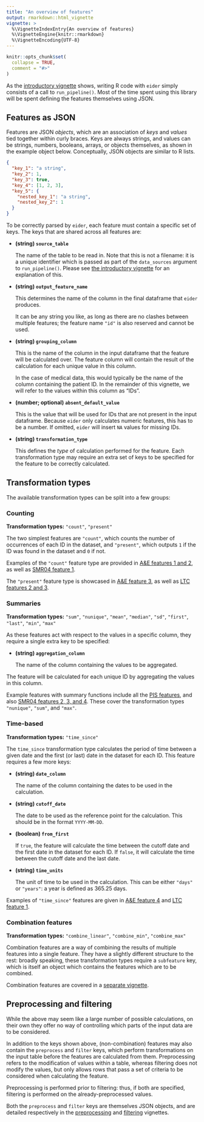 ```yaml
---
title: "An overview of features"
output: rmarkdown::html_vignette
vignette: >
  %\VignetteIndexEntry{An overview of features}
  %\VignetteEngine{knitr::rmarkdown}
  %\VignetteEncoding{UTF-8}
---
```


```r
knitr::opts_chunk$set(
  collapse = TRUE,
  comment = "#>"
)
```

As the [introductory vignette](eider.html) shows, writing R code with `eider` simply consists of a call to `run_pipeline()`.
Most of the time spent using this library will be spent defining the features themselves using JSON.

## Features as JSON

Features are JSON _objects_, which are an association of _keys_ and _values_ tied together within curly braces.
Keys are always strings, and values can be strings, numbers, booleans, arrays, or objects themselves, as shown in the example object below.
Conceptually, JSON objects are similar to R lists.

```json
{
  "key_1": "a string",
  "key_2": 1,
  "key_3": true,
  "key_4": [1, 2, 3],
  "key_5": {
    "nested_key_1": "a string",
    "nested_key_2": 1
  }
}
```

To be correctly parsed by `eider`, each feature must contain a specific set of keys.
The keys that are shared across all features are:

* **(string) `source_table`**

  The name of the table to be read in.
  Note that this is not a filename: it is a unique identifier which is passed as part of the `data_sources` argument to `run_pipeline()`.
  Please see [the introductory vignette](eider.html) for an explanation of this.

* **(string) `output_feature_name`**

  This determines the name of the column in the final dataframe that `eider` produces.

  It can be any string you like, as long as there are no clashes between multiple features; the feature name `"id"` is also reserved and cannot be used.

* **(string) `grouping_column`**

  This is the name of the column in the input dataframe that the feature will be calculated over.
  The feature column will contain the result of the calculation for each unique value in this column.

  In the case of medical data, this would typically be the name of the column containing the patient ID.
  In the remainder of this vignette, we will refer to the values within this column as "IDs".

* **(number; optional) `absent_default_value`**

  This is the value that will be used for IDs that are not present in the input dataframe.
  Because `eider` only calculates numeric features, this has to be a number.
  If omitted, `eider` will insert `NA` values for missing IDs.

* **(string) `transformation_type`**

  This defines the _type_ of calculation performed for the feature.
  Each transformation type may require an extra set of keys to be specified for the feature to be correctly calculated.

## Transformation types

The available transformation types can be split into a few groups:

### Counting

**Transformation types:** `"count"`, `"present"`

The two simplest features are `"count"`, which counts the number of occurrences of each ID in the dataset, and `"present"`, which outputs `1` if the ID was found in the dataset and `0` if not.

Examples of the `"count"` feature type are provided in [A&E features 1 and 2](examples_ae.html#feature-1-total-number-of-attendances), as well as [SMR04 feature 1](examples_smr04.html#feature-1-number-of-episodes-associated-with-a-psychotherapy-specialty).

The `"present"` feature type is showcased in [A&E feature 3](examples_ae.html#feature-3-whether-a-patient-has-ever-attended-ae), as well as [LTC features 2 and 3](examples_ltc.html#feature-2-whether-a-patient-has-asthma-or-not).

### Summaries

**Transformation types:** `"sum"`, `"nunique"`, `"mean"`, `"median"`, `"sd"`, `"first"`, `"last"`, `"min"`, `"max"`

As these features act with respect to the values in a specific column, they require a single extra key to be specified:

* **(string) `aggregation_column`**

  The name of the column containing the values to be aggregated.

The feature will be calculated for each unique ID by aggregating the values in this column.

Example features with summary functions include all the [PIS features](examples_pis.html), and also [SMR04 features 2, 3, and 4](examples_smr04.html#feature-2-number-of-stays-associated-with-a-psychotherapy-specialty).
These cover the transformation types `"nunique"`, `"sum"`, and `"max"`.

### Time-based

**Transformation types:** `"time_since"`

The `time_since` transformation type calculates the period of time between a given date and the first (or last) date in the dataset for each ID.
This feature requires a few more keys:

* **(string) `date_column`**

  The name of the column containing the dates to be used in the calculation.

* **(string) `cutoff_date`**

  The date to be used as the reference point for the calculation.
  This should be in the format `YYYY-MM-DD`.

* **(boolean) `from_first`**

  If `true`, the feature will calculate the time between the cutoff date and the first date in the dataset for each ID.
  If `false`, it will calculate the time between the cutoff date and the last date.

* **(string) `time_units`**

  The unit of time to be used in the calculation.
  This can be either `"days"` or `"years"`: a year is defined as 365.25 days.

Examples of `"time_since"` features are given in [A&E feature 4](examples_ae.html#feature-4-the-number-of-days-since-the-last-ae-attendance) and [LTC feature 1](examples_ltc.html#feature-1-number-of-years-with-asthma).

### Combination features

**Transformation types:** `"combine_linear"`, `"combine_min"`, `"combine_max"`

Combination features are a way of combining the results of multiple features into a single feature.
They have a slightly different structure to the rest: broadly speaking, these transformation types require a `subfeature` key, which is itself an object which contains the features which are to be combined.

Combination features are covered in a [separate vignette](feature_combine.html).


## Preprocessing and filtering

While the above may seem like a large number of possible calculations, on their own they offer no way of controlling which parts of the input data are to be considered.

In addition to the keys shown above, (non-combination) features may also contain the `preprocess` and `filter` keys, which perform transformations on the input table before the features are calculated from them.
Preprocessing refers to the modification of values within a table, whereas filtering does not modify the values, but only allows rows that pass a set of criteria to be considered when calculating the feature.

Preprocessing is performed prior to filtering: thus, if both are specified, filtering is performed on the already-preprocessed values.

Both the `preprocess` and `filter` keys are themselves JSON objects, and are detailed respectively in the [preprocessing](preprocessing.html) and [filtering](filtering.html) vignettes.
